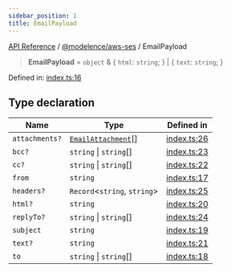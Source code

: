 ```yaml
---
sidebar_position: 1
title: EmailPayload
---
```


[API Reference](/api-reference/@modelence/aws-ses/type-aliases/../../../index) / [@modelence/aws-ses](/api-reference/@modelence/aws-ses/type-aliases/../index) / EmailPayload

> **EmailPayload** = `object` & \{ `html`: `string`; \} \| \{ `text`: `string`; \}

Defined in: [index.ts:16](https://github.com/modelence/modelence/blob/b76bfde8ca036f6681de1ab2886a5a8ccf43aff5/packages/aws-ses/src/index.ts#L16)

## Type declaration

| Name | Type | Defined in |
| ------ | ------ | ------ |
| `attachments?` | [`EmailAttachment`](/api-reference/@modelence/aws-ses/type-aliases/EmailAttachment)[] | [index.ts:26](https://github.com/modelence/modelence/blob/b76bfde8ca036f6681de1ab2886a5a8ccf43aff5/packages/aws-ses/src/index.ts#L26) |
| `bcc?` | `string` \| `string`[] | [index.ts:23](https://github.com/modelence/modelence/blob/b76bfde8ca036f6681de1ab2886a5a8ccf43aff5/packages/aws-ses/src/index.ts#L23) |
| `cc?` | `string` \| `string`[] | [index.ts:22](https://github.com/modelence/modelence/blob/b76bfde8ca036f6681de1ab2886a5a8ccf43aff5/packages/aws-ses/src/index.ts#L22) |
| `from` | `string` | [index.ts:17](https://github.com/modelence/modelence/blob/b76bfde8ca036f6681de1ab2886a5a8ccf43aff5/packages/aws-ses/src/index.ts#L17) |
| `headers?` | `Record`\<`string`, `string`\> | [index.ts:25](https://github.com/modelence/modelence/blob/b76bfde8ca036f6681de1ab2886a5a8ccf43aff5/packages/aws-ses/src/index.ts#L25) |
| `html?` | `string` | [index.ts:20](https://github.com/modelence/modelence/blob/b76bfde8ca036f6681de1ab2886a5a8ccf43aff5/packages/aws-ses/src/index.ts#L20) |
| `replyTo?` | `string` \| `string`[] | [index.ts:24](https://github.com/modelence/modelence/blob/b76bfde8ca036f6681de1ab2886a5a8ccf43aff5/packages/aws-ses/src/index.ts#L24) |
| `subject` | `string` | [index.ts:19](https://github.com/modelence/modelence/blob/b76bfde8ca036f6681de1ab2886a5a8ccf43aff5/packages/aws-ses/src/index.ts#L19) |
| `text?` | `string` | [index.ts:21](https://github.com/modelence/modelence/blob/b76bfde8ca036f6681de1ab2886a5a8ccf43aff5/packages/aws-ses/src/index.ts#L21) |
| `to` | `string` \| `string`[] | [index.ts:18](https://github.com/modelence/modelence/blob/b76bfde8ca036f6681de1ab2886a5a8ccf43aff5/packages/aws-ses/src/index.ts#L18) |
